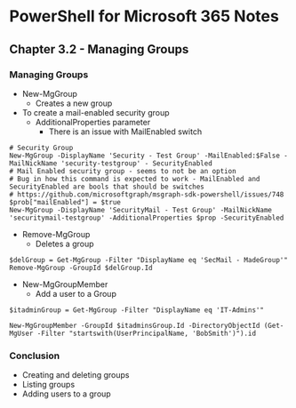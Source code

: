 # PowerShell for Microsoft 365 Notes
## Chapter 3.2 - Managing Groups

### Managing Groups
* New-MgGroup
	* Creates a new group
* To create a mail-enabled security group
	* AdditionalProperties parameter
		* There is an issue with MailEnabled switch
```
# Security Group
New-MgGroup -DisplayName 'Security - Test Group' -MailEnabled:$False - MailNickName 'security-testgroup' - SecurityEnabled
# Mail Enabled security group - seems to not be an option
# Bug in how this command is expected to work - MailEnabled and SecurityEnabled are bools that should be switches
# https://github.com/microsoftgraph/msgraph-sdk-powershell/issues/748
$prob["mailEnabled"] = $true
New-MgGroup -DisplayName 'SecurityMail - Test Group' -MailNickName 'securitymail-testgroup' -AdditionalProperties $prop -SecurityEnabled
```
* Remove-MgGroup
	* Deletes a group
```
$delGroup = Get-MgGroup -Filter "DisplayName eq 'SecMail - MadeGroup'"
Remove-MgGroup -GroupId $delGroup.Id
```
* New-MgGroupMember
	* Add a user to a Group
```
$itadminGroup = Get-MgGroup -Filter "DisplayName eq 'IT-Admins'"

New-MgGroupMember -GroupId $itadminsGroup.Id -DirectoryObjectId (Get-MgUser -Filter "startswith(UserPrincipalName, 'BobSmith')").id
```

### Conclusion
* Creating and deleting groups
* Listing groups
* Adding users to a group
